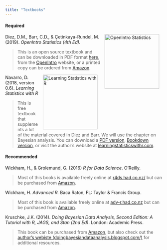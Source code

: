 ```yaml
---
title: "Textbooks"
---
```


#### Required

<a href = "https://github.com/jbryer/DATA606Spring2022/blob/master/Resources/Textbooks/os4.pdf"><img src='/images/openintro.jpeg' alt='OpenIntro Statistics' align='right' style="height:175px; padding-left:10px; padding-right:10px;"/></a>

Diez, D.M., Barr, C.D., & Çetinkaya-Rundel, M. (2019). *OpenIntro Statistics (4th Ed).* 

> This is an open source textbook and can be downloaded in PDF format [here](https://github.com/jbryer/DATA606Fall2020/blob/master/Textbook/os4.pdf?raw=true), from the [OpenIntro](http://www.openintro.org/stat/textbook.php) website, or a printed copy can be ordered from [Amazon](https://www.amazon.com/OpenIntro-Statistics-Fourth-David-Diez/dp/1943450072/ref=sr_1_2?keywords=openintro&qid=1563548071&s=gateway&sr=8-2).

<a href = "https://github.com/jbryer/DATA606Spring2022/blob/master/Resources/Textbooks/lsr-0.6.pdf"><a href = "https://github.com/jbryer/DATA606Spring2022/blob/master/Resources/Textbooks/os4.pdf"><img src='/images/lsr.png' alt='Learning Statistics with R' align='right' style="height:175px; padding-left:10px; padding-right:10px;"/></a>
</a>

Navarro, D. (2018, version 0.6). *Learning Statistics with R*

> This is free textbook that supplements a lot of the material covered in Diez and Barr. We will use the chapter on Bayesian analysis. You can download a [PDF version](https://github.com/jbryer/DATA606Fall2020/blob/master/Textbook/lsr-0.6.pdf?raw=true), [Bookdown version](https://learningstatisticswithr.com/book/), or visit the author's website at [learningstatisticswithr.com](https://learningstatisticswithr.com/).

#### Recommended

Wickham, H., & Grolemund, G. (2016) *R for Data Science*. O'Reilly.

> Most of this books is available freely online at [r4ds.had.co.nz/](http://r4ds.had.co.nz/) but can be purchased from [Amazon](https://www.amazon.com/R-Data-Science-Hadley-Wickham/dp/1491910399/ref=as_li_ss_tl?ie=UTF8&qid=1469550189&sr=8-1&keywords=R+for+data+science&linkCode=sl1&tag=devtools-20&linkId=6fe0069f9605cf847ed96c191f4e84dd).

Wickham, H. *Advanced R.* Baca Raton, FL: Taylor & Francis Group.

> Most of this book is available freely online at [adv-r.had.co.nz](http://adv-r.had.co.nz) but can be purchased from [Amazon](http://www.amazon.com/Advanced-Chapman-Hall-Hadley-Wickham/dp/1466586966/ref=sr_1_1?ie=UTF8&qid=1436796895&sr=8-1&keywords=advanced+R&pebp=1436796898598&perid=0921JRRF9KW2Z67NAF5F). 

Kruschke, J.K. (2014). *Doing Bayesian Data Analysis, Second Edition: A Tutorial with R, JAGS, and Stan (2nd Ed)*. London: Academic Press.

> This book can be purchased from [Amazon](http://www.amazon.com/Doing-Bayesian-Data-Analysis-Second/dp/0124058884/ref=sr_1_1?ie=UTF8&qid=1436794516&sr=8-1&keywords=doing+bayesian+data+analysis&pebp=1436794519444&perid=1CYGPQC4K9QKW7FPDGNP), but also check out the [author's webiste (doingbayesiandataanalysis.blogspot.com/)](http://doingbayesiandataanalysis.blogspot.com/) for additional resources.
